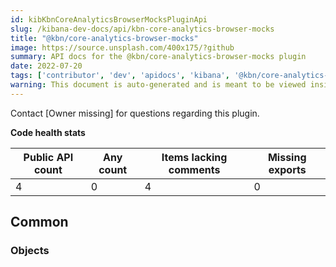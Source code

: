 ```yaml
---
id: kibKbnCoreAnalyticsBrowserMocksPluginApi
slug: /kibana-dev-docs/api/kbn-core-analytics-browser-mocks
title: "@kbn/core-analytics-browser-mocks"
image: https://source.unsplash.com/400x175/?github
summary: API docs for the @kbn/core-analytics-browser-mocks plugin
date: 2022-07-20
tags: ['contributor', 'dev', 'apidocs', 'kibana', '@kbn/core-analytics-browser-mocks']
warning: This document is auto-generated and is meant to be viewed inside our experimental, new docs system. Reach out in #docs-engineering for more info.
---
```




Contact [Owner missing] for questions regarding this plugin.

**Code health stats**

| Public API count  | Any count | Items lacking comments | Missing exports |
|-------------------|-----------|------------------------|-----------------|
| 4 | 0 | 4 | 0 |

## Common

### Objects
<DocDefinitionList data={kbnCoreAnalyticsBrowserMocksObj.common.objects}/>

